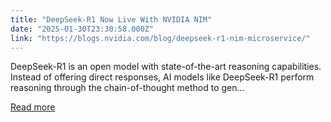 ```yaml
---
title: "DeepSeek-R1 Now Live With NVIDIA NIM"
date: "2025-01-30T23:30:58.000Z"
link: "https://blogs.nvidia.com/blog/deepseek-r1-nim-microservice/"
---
```


DeepSeek-R1 is an open model with state-of-the-art reasoning capabilities. Instead of offering direct responses, AI models like DeepSeek-R1 perform reasoning through the chain-of-thought method to gen...

[Read more](https://blogs.nvidia.com/blog/deepseek-r1-nim-microservice/)
